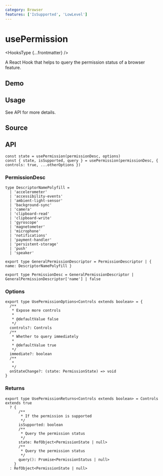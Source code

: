 ```yaml
---
category: Browser
features: ['IsSupported', 'LowLevel']
---
```


# usePermission


<HooksType {...frontmatter} />

A React Hook that helps to query the permission status of a browser feature.

## Demo


<App />

## Usage

See API for more details.

## Source


<Source />

## API

```tsx
const state = usePermission(permissionDesc, options)
const { state, isSupported, query } = usePermission(permissionDesc, { controls: true, ...otherOptions })
```

### PermissionDesc

```tsx
type DescriptorNamePolyfill =
  | 'accelerometer'
  | 'accessibility-events'
  | 'ambient-light-sensor'
  | 'background-sync'
  | 'camera'
  | 'clipboard-read'
  | 'clipboard-write'
  | 'gyroscope'
  | 'magnetometer'
  | 'microphone'
  | 'notifications'
  | 'payment-handler'
  | 'persistent-storage'
  | 'push'
  | 'speaker'

export type GeneralPermissionDescriptor = PermissionDescriptor | { name: DescriptorNamePolyfill }

export type PermissionDesc = GeneralPermissionDescriptor | GeneralPermissionDescriptor['name'] | false
```

### Options

```tsx
export type UsePermissionOptions<Controls extends boolean> = {
  /**
   * Expose more controls
   *
   * @defaultValue false
   */
  controls?: Controls
  /**
   * Whether to query immediately
   *
   * @defaultValue true
   */
  immediate?: boolean
  /**
   *
   */
  onStateChange?: (state: PermissionState) => void
}
```

### Returns

```tsx
export type UsePermissionReturns<Controls extends boolean> = Controls extends true
  ? {
      /**
       * If the permission is supported
       */
      isSupported: boolean
      /**
       * Query the permission status
       */
      state: RefObject<PermissionState | null>
      /**
       * Query the permission status
       */
      query(): Promise<PermissionStatus | null>
    }
  : RefObject<PermissionState | null>
```
